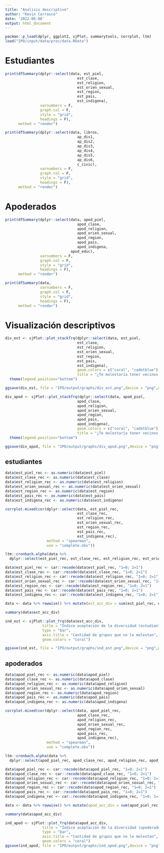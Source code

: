 ```yaml
---
title: "Analisis descriptivo"
author: "Kevin Carrasco"
date: '2022-06-08'
output: html_document
---
```


```r
pacman::p_load(dplyr, ggplot2, sjPlot, summarytools, corrplot, ltm)
load("IPO/input/data/proc/data.RData")
```


# Estudiantes
```r
print(dfSummary(dplyr::select(data, est_piel,
                                 est_clase,
                                 est_religion,
                                 est_orien_sexual,
                                 est_region,
                                 est_pais,
                                 est_indigena),
                varnumbers = F, 
                graph.col = F, 
                style = "grid",
                headings = F),
      method = "render")
```

```r
print(dfSummary(dplyr::select(data, libros,
                                 ap_dis1,
                                 ap_dis2,
                                 ap_dis3,
                                 ap_dis4,
                                 ap_dis5,
                                 ap_dis6,
                                 c_civic),
                varnumbers = F, 
                graph.col = F, 
                style = "grid",
                headings = F),
      method = "render")
```

# Apoderados
```r
print(dfSummary(dplyr::select(data, apod_piel,
                                 apod_clase,
                                 apod_religion,
                                 apod_orien_sexual,
                                 apod_region,
                                 apod_pais,
                                 apod_indigena,
                              apod_educ),
                varnumbers = F, 
                graph.col = F, 
                style = "grid",
                headings = F),
      method = "render")
```


```r
print(dfSummary(data,
                varnumbers = F, 
                graph.col = F, 
                style = "grid",
                headings = F),
      method = "render")
```



# Visualización descriptivos

```r
div_est <- sjPlot::plot_stackfrq(dplyr::select(data, est_piel,
                                 est_clase,
                                 est_religion,
                                 est_orien_sexual,
                                 est_region,
                                 est_pais,
                                 est_indigena),
                                 geom.colors = c("coral", "cadetblue"),
                                 title = "¿Te molestaría tener vecinos que pertenecieran a los siguientes grupos?") +
  theme(legend.position="bottom")

ggsave(div_est, file = "IPO/output/graphs/div_est.png",device = "png",width = 25,height = 13,dpi = "retina",units = "cm")
```

```r
div_apod <- sjPlot::plot_stackfrq(dplyr::select(data, apod_piel,
                                 apod_clase,
                                 apod_religion,
                                 apod_orien_sexual,
                                 apod_region,
                                 apod_pais,
                                 apod_indigena),
                                 geom.colors = c("coral", "cadetblue"),
                                 title = "¿Te molestaría tener vecinos que pertenecieran a los siguientes grupos?") +
  theme(legend.position="bottom")

ggsave(div_apod, file = "IPO/output/graphs/div_apod.png",device = "png",width = 25,height = 13,dpi = "retina",units = "cm")
```
## estudiantes
```r
data$est_piel_rec <- as.numeric(data$est_piel)
data$est_clase_rec <- as.numeric(data$est_clase)
data$est_religion_rec <- as.numeric(data$est_religion)
data$est_orien_sexual_rec <- as.numeric(data$est_orien_sexual)
data$est_region_rec <- as.numeric(data$est_region)
data$est_pais_rec <- as.numeric(data$est_pais)
data$est_indigena_rec <- as.numeric(data$est_indigena)

corrplot.mixed(cor(dplyr::select(data, est_piel_rec,
                                 est_clase_rec,
                                 est_religion_rec,
                                 est_orien_sexual_rec,
                                 est_region_rec,
                                 est_pais_rec,
                                 est_indigena_rec),
                   method = "spearman",
                   use = "complete.obs"))
```

```r
ltm::cronbach.alpha(data %>%
  dplyr::select(est_piel_rec, est_clase_rec, est_religion_rec, est_orien_sexual_rec, est_region_rec, est_pais_rec, est_indigena_rec), na.rm=TRUE)
```

```r
data$est_piel_rec <- car::recode(data$est_piel_rec, "1=0; 2=1")
data$est_clase_rec <- car::recode(data$est_clase_rec, "1=0; 2=1")
data$est_religion_rec <- car::recode(data$est_religion_rec, "1=0; 2=1")
data$est_orien_sexual_rec <- car::recode(data$est_orien_sexual_rec, "1=0; 2=1")
data$est_region_rec <- car::recode(data$est_region_rec, "1=0; 2=1")
data$est_pais_rec <- car::recode(data$est_pais_rec, "1=0; 2=1")
data$est_indigena_rec <- car::recode(data$est_indigena_rec, "1=0; 2=1")

data <- data %>% rowwise() %>% mutate(est_acc_div = sum(est_piel_rec, est_clase_rec, est_religion_rec, est_orien_sexual_rec, est_region_rec, est_pais_rec, est_indigena_rec, na.rm = T))

summary(data$est_acc_div)
```

```r
ind_est <- sjPlot::plot_frq(data$est_acc_div,
                 title = "Índice aceptación de la diversidad (estudiantes)",
                 type = "bar",
                 axis.title = "Cantidad de grupos que no le molestan",
                 geom.colors = "coral")

ggsave(ind_est, file = "IPO/output/graphs/ind_est.png",device = "png",width = 25,height = 13,dpi = "retina",units = "cm")
```

## apoderados

```r
data$apod_piel_rec <- as.numeric(data$apod_piel)
data$apod_clase_rec <- as.numeric(data$apod_clase)
data$apod_religion_rec <- as.numeric(data$apod_religion)
data$apod_orien_sexual_rec <- as.numeric(data$apod_orien_sexual)
data$apod_region_rec <- as.numeric(data$apod_region)
data$apod_pais_rec <- as.numeric(data$apod_pais)
data$apod_indigena_rec <- as.numeric(data$apod_indigena)

corrplot.mixed(cor(dplyr::select(data, apod_piel_rec,
                                 apod_clase_rec,
                                 apod_religion_rec,
                                 apod_orien_sexual_rec,
                                 apod_region_rec,
                                 apod_pais_rec,
                                 apod_indigena_rec),
                   method = "spearman",
                   use = "complete.obs"))
```

```r
ltm::cronbach.alpha(data %>%
  dplyr::select(apod_piel_rec, apod_clase_rec, apod_religion_rec, apod_orien_sexual_rec, apod_region_rec, apod_pais_rec, apod_indigena_rec), na.rm=TRUE)
```

```r
data$apod_piel_rec <- car::recode(data$apod_piel_rec, "1=0; 2=1")
data$apod_clase_rec <- car::recode(data$apod_clase_rec, "1=0; 2=1")
data$apod_religion_rec <- car::recode(data$apod_religion_rec, "1=0; 2=1")
data$apod_orien_sexual_rec <- car::recode(data$apod_orien_sexual_rec, "1=0; 2=1")
data$apod_region_rec <- car::recode(data$apod_region_rec, "1=0; 2=1")
data$apod_pais_rec <- car::recode(data$apod_pais_rec, "1=0; 2=1")
data$apod_indigena_rec <- car::recode(data$apod_indigena_rec, "1=0; 2=1")

data <- data %>% rowwise() %>% mutate(apod_acc_div = sum(apod_piel_rec, apod_clase_rec, apod_religion_rec, apod_orien_sexual_rec, apod_region_rec, apod_pais_rec, apod_indigena_rec, na.rm = T))

summary(data$apod_acc_div)
```

```r
ind_apod <- sjPlot::plot_frq(data$apod_acc_div,
                 title = "Índice aceptación de la diversidad (apoderados)",
                 type = "bar",
                 axis.title = "Cantidad de grupos que no le molestan",
                 geom.colors = "coral")
ggsave(ind_apod, file = "IPO/output/graphs/ind_apod.png",device = "png",width = 25,height = 13,dpi = "retina",units = "cm")
```